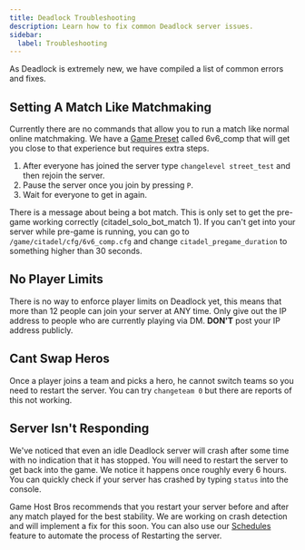 ```yaml
---
title: Deadlock Troubleshooting
description: Learn how to fix common Deadlock server issues.
sidebar:
  label: Troubleshooting
---
```


As Deadlock is extremely new, we have compiled a list of common errors and fixes.

## Setting A Match Like Matchmaking
Currently there are no commands that allow you to run a match like normal online matchmaking. We have a [Game Preset](/deadlock/game-presets/) called 6v6_comp that will get you close to that experience but requires extra steps. 

1. After everyone has joined the server type `changelevel street_test` and then rejoin the server.
2. Pause the server once you join by pressing `P`.
3. Wait for everyone to get in again.

There is a message about being a bot match. This is only set to get the pre-game working correctly (citadel_solo_bot_match 1). If you can't get into your server while pre-game is running, you can go to `/game/citadel/cfg/6v6_comp.cfg` and change `citadel_pregame_duration` to something higher than 30 seconds.

## No Player Limits
There is no way to enforce player limits on Deadlock yet, this means that more than 12 people can join your server at ANY time. Only give out the IP address to people who are currently playing via DM. **DON'T** post your IP address publicly.

## Cant Swap Heros
Once a player joins a team and picks a hero, he cannot switch teams so you need to restart the server. You can try `changeteam 0` but there are reports of this not working.

## Server Isn't Responding

We've noticed that even an idle Deadlock server will crash after some time with no indication that it has stopped. You will need to restart the server to get back into the game. We notice it happens once roughly every 6 hours. You can quickly check if your server has crashed by typing `status` into the console.

Game Host Bros recommends that you restart your server before and after any match played for the best stability. We are working on crash detection and will implement a fix for this soon. You can also use our [Schedules](/getting-started/schedules/) feature to automate the process of Restarting the server.
